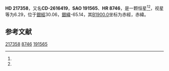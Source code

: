 {{Starbox begin
| name = HD 217358
}}
{{Starbox observe
| epoch = [[J2000.0|J2000.0]]
| constell = {{星座名待查}}<ref name=SIMBAD>{{cite web
 | url=http://simbad.u-strasbg.fr/simbad/sim-id?Ident=HR+8746
 | title =Pulsating variable Star
 | publisher=Centre de Données astronomiques de Strasbourg
 | work=SIMBAD
 | accessdate=2012-07-13}}</ref><ref name=DATA>{{cite web
 | url=http://vizier.u-strasbg.fr/viz-bin/VizieR-5?-out.add=.&-source=5050&-corr=PK=HR&-out.max=9999&HR=8746
 | title=VizieR Detailed Page
 | accessdate=2012-07-13
 | archive-date=2016-03-04
 | archive-url=https://web.archive.org/web/20160304205544/http://vizier.u-strasbg.fr/viz-bin/VizieR-5?-out.add=.&-source=5050&-corr=PK=HR&-out.max=9999&HR=8746
 | dead-url=no
 }}</ref>
| 星官 = 
| ra = {{RA|23|0|24.6}}<ref name=SIMBAD /><ref name=DATA />
| dec = {{DEC|-25|37|36}}<ref name=SIMBAD /><ref name=DATA />
| appmag_v = 6.29<ref name=SIMBAD /><ref name=DATA />
}}
{{Starbox character
| class = K1III<ref name=SIMBAD /><ref name=DATA />
| b-v = 1.13<ref name=SIMBAD /><ref name=DATA />
| u-b = <ref name=SIMBAD /><ref name=DATA />
| r-i = <ref name=SIMBAD /><ref name=DATA />
| variable = 
}}
{{Starbox astrometry
| radial_v = 
| prop_mo_ra = -25
| parallax = 
| p_error = 
}}
{{Starbox catalog
| names =CD-2616419，[[SAO星表|SAO]] 191565，[[HD星表|HD]] 217358，[[HR星表|HR]] 8746}}
{{Starbox reference |Simbad=HR+8746}}
{{Starbox end}}

'''HD 217358'''，又名'''CD-2616419'''，'''SAO 191565'''、'''HR 8746'''，是一颗恒星<ref name=SIMBAD /><ref name=DATA />，视星等为6.29，位于[[銀道座標系|銀經]]30.06，[[銀道座標系|銀緯]]-65.14，其[[B1900.0|B1900.0]]坐标为赤經{{RA|22|54|59.1}}，赤緯{{DEC|-26|-65.14|43}}。

== 参考文献 ==
{{reflist}}

{{star-stub}}

[[Category:HD和HDE天體|217358]]
[[Category:HR天體|8746]]
[[Category:SAO天體|191565]]